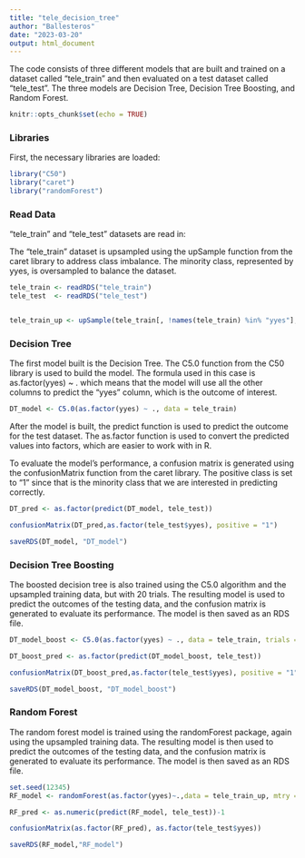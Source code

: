 ```yaml
---
title: "tele_decision_tree"
author: "Ballesteros"
date: "2023-03-20"
output: html_document
---
```


The code consists of three different models that are built and trained on a dataset called "tele_train" and then evaluated on a test dataset called "tele_test". The three models are Decision Tree, Decision Tree Boosting, and Random Forest.

```r
knitr::opts_chunk$set(echo = TRUE)
```

### Libraries

First, the necessary libraries are loaded:
```r
library("C50")
library("caret")
library("randomForest")
```

### Read Data

"tele_train" and "tele_test" datasets are read in:

The "tele_train" dataset is upsampled using the upSample function from the caret library to address class imbalance. The minority class, represented by yyes, is oversampled to balance the dataset.

```r
tele_train <- readRDS("tele_train")
tele_test  <- readRDS("tele_test")


tele_train_up <- upSample(tele_train[, !names(tele_train) %in% "yyes"],as.factor(tele_train$yyes), yname = "yyes")

```

### Decision Tree

The first model built is the Decision Tree. The C5.0 function from the C50 library is used to build the model. The formula used in this case is as.factor(yyes) ~ . which means that the model will use all the other columns to predict the "yyes" column, which is the outcome of interest.

```r
DT_model <- C5.0(as.factor(yyes) ~ ., data = tele_train)
```


After the model is built, the predict function is used to predict the outcome for the test dataset. The as.factor function is used to convert the predicted values into factors, which are easier to work with in R.

To evaluate the model's performance, a confusion matrix is generated using the confusionMatrix function from the caret library. The positive class is set to "1" since that is the minority class that we are interested in predicting correctly.

```r
DT_pred <- as.factor(predict(DT_model, tele_test))

confusionMatrix(DT_pred,as.factor(tele_test$yyes), positive = "1")

saveRDS(DT_model, "DT_model")
```

### Decision Tree Boosting

The boosted decision tree is also trained using the C5.0 algorithm and the upsampled training data, but with 20 trials. The resulting model is used to predict the outcomes of the testing data, and the confusion matrix is generated to evaluate its performance. The model is then saved as an RDS file.

```r
DT_model_boost <- C5.0(as.factor(yyes) ~ ., data = tele_train, trials = 10)

DT_boost_pred <- as.factor(predict(DT_model_boost, tele_test))

confusionMatrix(DT_boost_pred,as.factor(tele_test$yyes), positive = "1")

saveRDS(DT_model_boost, "DT_model_boost")
```

### Random Forest 

The random forest model is trained using the randomForest package, again using the upsampled training data. The resulting model is then used to predict the outcomes of the testing data, and the confusion matrix is generated to evaluate its performance. The model is then saved as an RDS file.


```r
set.seed(12345)
RF_model <- randomForest(as.factor(yyes)~.,data = tele_train_up, mtry = 5)

RF_pred <- as.numeric(predict(RF_model, tele_test))-1

confusionMatrix(as.factor(RF_pred), as.factor(tele_test$yyes))

saveRDS(RF_model,"RF_model")
```

